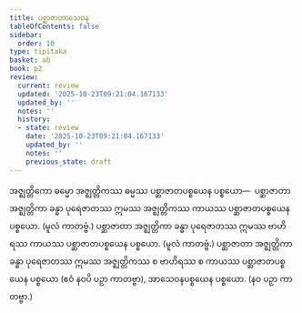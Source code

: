 ```yaml
---
title: ပစ္ဆာဇာတာသေဝန
tableOfContents: false
sidebar:
  order: 10
type: tipitaka
basket: ab
book: p2
review:
  current: review
  updated: '2025-10-23T09:21:04.167133'
  updated_by: ''
  notes: ''
  history:
  - state: review
    date: '2025-10-23T09:21:04.167133'
    updated_by: ''
    notes: ''
    previous_state: draft
---
```



<ReviewStatus review={frontmatter.review} showDetails={true} />

<HypothesisAnnotation frontmatter={frontmatter} />

<DynamicBreadcrumb />

<Division number="348" book="p2" e="ch" v="38" p="187">

<Paragraph number="3181" book="p2">
အဇ္ဈတ္တိကော ဓမ္မော အဇ္ဈတ္တိကဿ ဓမ္မဿ ပစ္ဆာဇာတပစ္စယေန ပစ္စယော—  ပစ္ဆာဇာတာ အဇ္ဈတ္တိကာ ခန္ဓာ ပုရေဇာတဿ ဣမဿ အဇ္ဈတ္တိကဿ ကာယဿ ပစ္ဆာဇာတပစ္စယေန ပစ္စယော. (မူလံ ကာတဗ္ဗံ.) ပစ္ဆာဇာတာ အဇ္ဈတ္တိကာ ခန္ဓာ ပုရေဇာတဿ ဣမဿ ဗာဟိရဿ ကာယဿ ပစ္ဆာဇာတပစ္စယေန ပစ္စယော. (မူလံ ကာတဗ္ဗံ.) ပစ္ဆာဇာတာ အဇ္ဈတ္တိကာ ခန္ဓာ ပုရေဇာတဿ ဣမဿ အဇ္ဈတ္တိကဿ စ ဗာဟိရဿ စ ကာယဿ ပစ္ဆာဇာတပစ္စယေန ပစ္စယော (ဧဝံ နဝပိ ပဉှာ ကာတဗ္ဗာ), အာသေဝနပစ္စယေန ပစ္စယော. (နဝ ပဉှာ ကာတဗ္ဗာ.)
</Paragraph>
</Division>